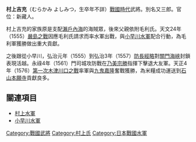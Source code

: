 {{日本武士
|名稱=村上吉充
|時代= [[戰國_(日本)|戰國時代]]－[[安土桃山時代|安土桃山時代]]
|出生= 不明
|死亡= 不明
|改名= 
|別名= 又三郎
|諡号= 
|神号= 
|戒名= 
|洗禮名= 
|墓所= 
|朝廷官位= 新藏人
|幕府= 
|主君= [[毛利氏|毛利]]、[[小早川隆景|小早川隆景]]
|藩= 
|氏族= 因島村上氏
|父母= （父）村上尚吉
|兄弟= '''村上吉充'''、村上吉忠、村上亮康
|妻= [[乃美宗勝|乃美宗勝]]之妹
|子= 村上吉亮（養子）
|女=
}}

'''村上吉充'''（むらかみ よしみつ，生卒年不詳）[[战国时代_(日本)|戰國時代]]武將。別名又三郎。官位：新藏人。

村上吉充的家族原是支配[[瀨戶內海|瀨戶內海]]的海賊眾，後來父親依附毛利氏。天文24年（1555）[[嚴島之戰|嚴島之戰]]因應毛利氏請求而率水軍出戰，與[[小早川水軍|小早川水軍]]配合行動，為毛利軍獲勝做出重大貢獻。

之後跟從小早川，弘治元年（1555）到弘治3年（1557）[[防長經略|防長經略]]對[[關門海峽|關門海峽]]封鎖表現活越。永祿4年（1561）門司城攻防戰在[[乃美宗勝|乃美宗勝]]指揮下擊退大友軍。天正4年（1576）[[第一次木津川口之戰|第一次木津川口之戰]]率軍與[[九鬼嘉隆|九鬼嘉隆]]奮戰獲勝，為米糧成功運送到[[石山本願寺|石山本願寺]]貢獻良多。

== 關連項目 ==
*[[村上水軍|村上水軍]]
*[[小早川水軍|小早川水軍]]

[[Category:戰國武將|Category:戰國武將]]
[[Category:村上氏|Category:村上氏]]
[[Category:日本戰國水軍|Category:日本戰國水軍]]